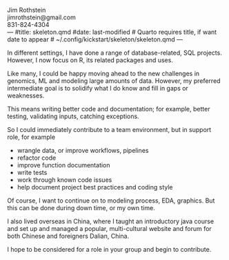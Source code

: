 Jim Rothstein       
jimrothstein@gmail.com      
831-824-4304         
---
#title: skeleton.qmd
#date: last-modified
# Quarto requires title, if want date to appear
# ~/.config/kickstart/skeleton/skeleton.qmd
---

In different settings, I have done a range of database-related, SQL projects.
However,  I now focus on R, its related packages and uses.

Like many, I could be happy moving ahead to the new challenges in genomics, ML
and modeling large amounts of data.   However, my preferred intermediate goal
is to solidify what I do know and fill in gaps or weaknesses.  

This means writing better code and documentation; for example, better testing,
validating inputs,  catching exceptions. 

So I could immediately contribute to  a team environment, but in support
role, for example

-   wrangle data, or improve workflows, pipelines
-   refactor code
-   improve function documentation
-   write tests
-   work through known code issues
-   help document project best practices and coding style
   
Of course, I want to continue on to modeling process, EDA,
graphics.   But this can be done during down time, or my own time.

I also lived overseas in China, where I taught an introductory java course and
set up and managed a popular, multi-cultural website and forum for both
Chinese and foreigners Dalian, China.

I hope to be considered for a  role in your group and begin to contribute.

<!--
Earlier Projects:
    I did a number of database projects mostly with the Paradox database and
    some MySQL.  These included a law firm conflict database; large
    multi-table database for real estate (joint ventures and individual
    properties)
    
    -->


	
<!--
vim:linebreak:nospell:nowrap:cul tw=78 fo=tqlnrc foldcolumn=1 cc=+1
-->
